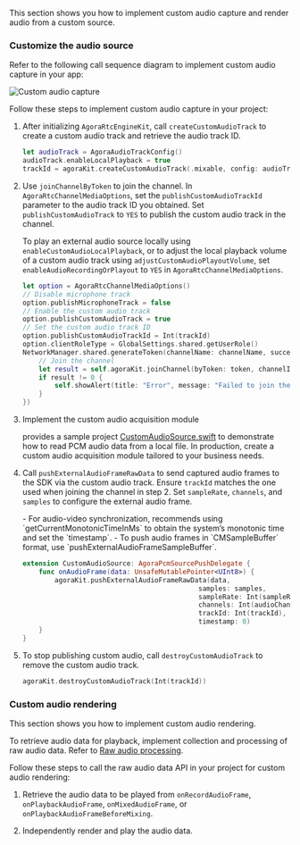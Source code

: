 <PlatformWrapper platform="ios">

This section shows you how to implement custom audio capture and render audio from a custom source.

### Customize the audio source

Refer to the following call sequence diagram to implement custom audio capture in your app:

![Custom audio capture](/images/video-sdk/custom-audio-capture-with-custom-track.svg)

Follow these steps to implement custom audio capture in your project:

1. After initializing `AgoraRtcEngineKit`, call `createCustomAudioTrack` to create a custom audio track and retrieve the audio track ID.

    ```swift
    let audioTrack = AgoraAudioTrackConfig()
    audioTrack.enableLocalPlayback = true
    trackId = agoraKit.createCustomAudioTrack(.mixable, config: audioTrack)
    ```

1. Use `joinChannelByToken` to join the channel. In `AgoraRtcChannelMediaOptions`, set the `publishCustomAudioTrackId` parameter to the audio track ID you obtained. Set `publishCustomAudioTrack` to `YES` to publish the custom audio track in the channel.

    <Admonition type="caution" title="Caution"> To play an external audio source locally using `enableCustomAudioLocalPlayback`, or to adjust the local playback volume of a custom audio track using `adjustCustomAudioPlayoutVolume`, set `enableAudioRecordingOrPlayout` to `YES` in `AgoraRtcChannelMediaOptions`. </Admonition>

    ```swift
    let option = AgoraRtcChannelMediaOptions()
    // Disable microphone track
    option.publishMicrophoneTrack = false
    // Enable the custom audio track
    option.publishCustomAudioTrack = true
    // Set the custom audio track ID
    option.publishCustomAudioTrackId = Int(trackId)
    option.clientRoleType = GlobalSettings.shared.getUserRole()
    NetworkManager.shared.generateToken(channelName: channelName, success: { token in
        // Join the channel
        let result = self.agoraKit.joinChannel(byToken: token, channelId: channelName, uid: 0, mediaOptions: option)
        if result != 0 {
            self.showAlert(title: "Error", message: "Failed to join the channel: \(result). Check your parameters.")
        }
    })
    ```

3. Implement the custom audio acquisition module

    <Vg k="COMPANY"/> provides a sample project [CustomAudioSource.swift](https://github.com/AgoraIO/API-Examples/tree/main/iOS/APIExample/APIExample/Examples/Advanced/CustomAudioSource) to demonstrate how to read PCM audio data from a local file. In production, create a custom audio acquisition module tailored to your business needs.

4. Call `pushExternalAudioFrameRawData` to send captured audio frames to the SDK via the custom audio track. Ensure `trackId` matches the one used when joining the channel in step 2. Set `sampleRate`, `channels`, and `samples` to configure the external audio frame.

    <Admonition type="info" title="Information"> 
    - For audio-video synchronization, <Vg k="COMPANY"/> recommends using `getCurrentMonotonicTimeInMs` to obtain the system’s monotonic time and set the `timestamp`. 
    - To push audio frames in `CMSampleBuffer` format, use `pushExternalAudioFrameSampleBuffer`. 
    </Admonition>

    ```swift
    extension CustomAudioSource: AgoraPcmSourcePushDelegate {
        func onAudioFrame(data: UnsafeMutablePointer<UInt8>) {
            agoraKit.pushExternalAudioFrameRawData(data,
                                                samples: samples,
                                                sampleRate: Int(sampleRate),
                                                channels: Int(audioChannel),
                                                trackId: Int(trackId),
                                                timestamp: 0)
        }
    }
    ```

5. To stop publishing custom audio, call `destroyCustomAudioTrack` to remove the custom audio track.

   ```swift
   agoraKit.destroyCustomAudioTrack(Int(trackId))
   ```

### Custom audio rendering

This section shows you how to implement custom audio rendering.

To retrieve audio data for playback, implement collection and processing of raw audio data. Refer to [Raw audio processing](./advanced-features/stream-raw-audio).

Follow these steps to call the raw audio data API in your project for custom audio rendering:

1. Retrieve the audio data to be played from `onRecordAudioFrame`, `onPlaybackAudioFrame`, `onMixedAudioFrame`, or `onPlaybackAudioFrameBeforeMixing`.

2. Independently render and play the audio data.

</PlatformWrapper>
